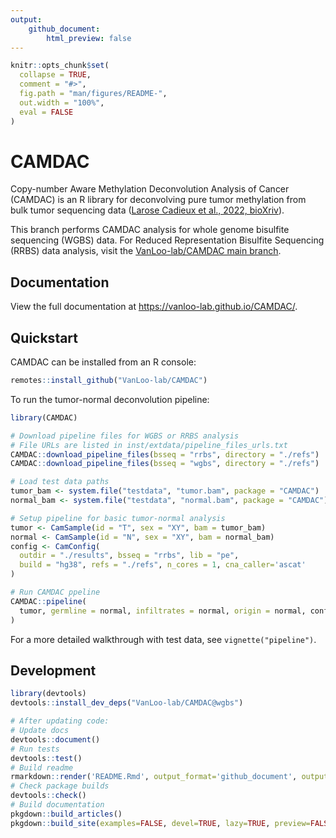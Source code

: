 ```yaml
---
output:
    github_document:
        html_preview: false
---
```


<!-- README.md is generated from README.Rmd. Please edit that file -->

```r
knitr::opts_chunk$set(
  collapse = TRUE,
  comment = "#>",
  fig.path = "man/figures/README-",
  out.width = "100%",
  eval = FALSE
)
```

# CAMDAC

Copy-number Aware Methylation Deconvolution Analysis of Cancer (CAMDAC) is an R library for deconvolving pure tumor methylation from bulk tumor sequencing data ([Larose Cadieux et al., 2022, bioXriv](https://www.biorxiv.org/content/10.1101/2020.11.03.366252v2)).

This branch performs CAMDAC analysis for whole genome bisulfite sequencing (WGBS) data. For Reduced Representation Bisulfite Sequencing (RRBS) data analysis, visit the [VanLoo-lab/CAMDAC main branch](https://github.com/VanLoo-lab/CAMDAC/tree/main).

<!-- badges: start -->
<!-- badges: end -->

## Documentation

View the full documentation at [https://vanloo-lab.github.io/CAMDAC/](https://vanloo-lab.github.io/CAMDAC/).

## Quickstart

CAMDAC can be installed from an R console:

``` r
remotes::install_github("VanLoo-lab/CAMDAC")
```

To run the tumor-normal deconvolution pipeline:

```r
library(CAMDAC)

# Download pipeline files for WGBS or RRBS analysis
# File URLs are listed in inst/extdata/pipeline_files_urls.txt
CAMDAC::download_pipeline_files(bsseq = "rrbs", directory = "./refs")
CAMDAC::download_pipeline_files(bsseq = "wgbs", directory = "./refs")

# Load test data paths
tumor_bam <- system.file("testdata", "tumor.bam", package = "CAMDAC")
normal_bam <- system.file("testdata", "normal.bam", package = "CAMDAC")

# Setup pipeline for basic tumor-normal analysis
tumor <- CamSample(id = "T", sex = "XY", bam = tumor_bam)
normal <- CamSample(id = "N", sex = "XY", bam = normal_bam)
config <- CamConfig(
  outdir = "./results", bsseq = "rrbs", lib = "pe",
  build = "hg38", refs = "./refs", n_cores = 1, cna_caller='ascat'
)

# Run CAMDAC ppeline
CAMDAC::pipeline(
  tumor, germline = normal, infiltrates = normal, origin = normal, config
)
```

For a more detailed walkthrough with test data, see `vignette("pipeline")`.

## Development

```r
library(devtools)
devtools::install_dev_deps("VanLoo-lab/CAMDAC@wgbs")

# After updating code:
# Update docs
devtools::document()
# Run tests
devtools::test()
# Build readme
rmarkdown::render('README.Rmd', output_format='github_document', output_file='README.md')
# Check package builds
devtools::check()
# Build documentation
pkgdown::build_articles()
pkgdown::build_site(examples=FALSE, devel=TRUE, lazy=TRUE, preview=FALSE)
```
